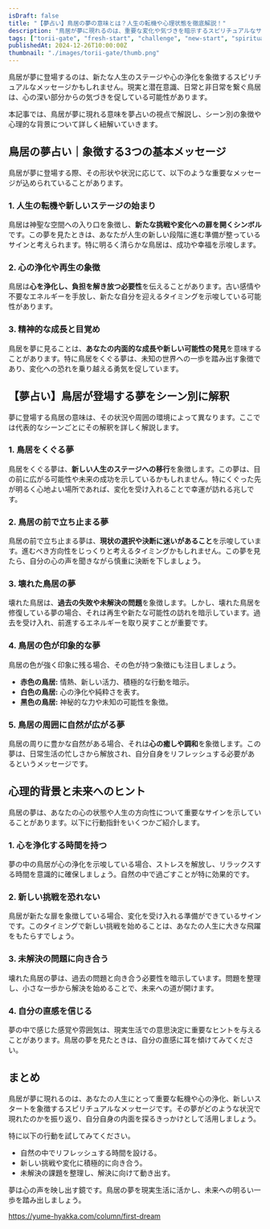 ```yaml
---
isDraft: false
title: "【夢占い】鳥居の夢の意味とは？人生の転機や心理状態を徹底解説！"
description: "鳥居が夢に現れるのは、重要な変化や気づきを暗示するスピリチュアルなサインです。夢占いの視点から鳥居の意味をシーン別に詳しく解説し、人生のヒントをお届けします。"
tags: ["torii-gate", "fresh-start", "challenge", "new-start", "spiritual", "healing", "change", "growth"]
publishedAt: 2024-12-26T10:00:00Z
thumbnail: "./images/torii-gate/thumb.png"
---
```


鳥居が夢に登場するのは、新たな人生のステージや心の浄化を象徴するスピリチュアルなメッセージかもしれません。現実と潜在意識、日常と非日常を繋ぐ鳥居は、心の深い部分からの気づきを促している可能性があります。

本記事では、鳥居が夢に現れる意味を夢占いの視点で解説し、シーン別の象徴や心理的な背景について詳しく紐解いていきます。

<TableOfContents />

<AdUnit />

## 鳥居の夢占い｜象徴する3つの基本メッセージ

鳥居が夢に登場する際、その形状や状況に応じて、以下のような重要なメッセージが込められていることがあります。

### 1. 人生の転機や新しいステージの始まり

鳥居は神聖な空間への入り口を象徴し、**新たな挑戦や変化への扉を開くシンボル**です。この夢を見たときは、あなたが人生の新しい段階に進む準備が整っているサインと考えられます。特に明るく清らかな鳥居は、成功や幸福を示唆します。

### 2. 心の浄化や再生の象徴

鳥居は**心を浄化し、負担を解き放つ必要性**を伝えることがあります。古い感情や不要なエネルギーを手放し、新たな自分を迎えるタイミングを示唆している可能性があります。

### 3. 精神的な成長と目覚め

鳥居を夢に見ることは、**あなたの内面的な成長や新しい可能性の発見**を意味することがあります。特に鳥居をくぐる夢は、未知の世界への一歩を踏み出す象徴であり、変化への恐れを乗り越える勇気を促しています。

<AdUnit />

## 【夢占い】鳥居が登場する夢をシーン別に解釈

夢に登場する鳥居の意味は、その状況や周囲の環境によって異なります。ここでは代表的なシーンごとにその解釈を詳しく解説します。

### 1. 鳥居をくぐる夢

鳥居をくぐる夢は、**新しい人生のステージへの移行**を象徴します。この夢は、目の前に広がる可能性や未来の成功を示しているかもしれません。特にくぐった先が明るく心地よい場所であれば、変化を受け入れることで幸運が訪れる兆しです。

### 2. 鳥居の前で立ち止まる夢

鳥居の前で立ち止まる夢は、**現状の選択や決断に迷いがあること**を示唆しています。進むべき方向性をじっくりと考えるタイミングかもしれません。この夢を見たら、自分の心の声を聞きながら慎重に決断を下しましょう。

### 3. 壊れた鳥居の夢

壊れた鳥居は、**過去の失敗や未解決の問題**を象徴します。しかし、壊れた鳥居を修復している夢の場合、それは再生や新たな可能性の訪れを暗示しています。過去を受け入れ、前進するエネルギーを取り戻すことが重要です。

### 4. 鳥居の色が印象的な夢

鳥居の色が強く印象に残る場合、その色が持つ象徴にも注目しましょう。

- <strong>赤色の鳥居:</strong> 情熱、新しい活力、積極的な行動を暗示。
- <strong>白色の鳥居:</strong> 心の浄化や純粋さを表す。
- <strong>黒色の鳥居:</strong> 神秘的な力や未知の可能性を象徴。

### 5. 鳥居の周囲に自然が広がる夢

鳥居の周りに豊かな自然がある場合、それは**心の癒しや調和**を象徴します。この夢は、日常生活の忙しさから解放され、自分自身をリフレッシュする必要があるというメッセージです。

<AdUnit />

## 心理的背景と未来へのヒント

鳥居の夢は、あなたの心の状態や人生の方向性について重要なサインを示していることがあります。以下に行動指針をいくつかご紹介します。

### 1. 心を浄化する時間を持つ

夢の中の鳥居が心の浄化を示唆している場合、ストレスを解放し、リラックスする時間を意識的に確保しましょう。自然の中で過ごすことが特に効果的です。

### 2. 新しい挑戦を恐れない

鳥居が新たな扉を象徴している場合、変化を受け入れる準備ができているサインです。このタイミングで新しい挑戦を始めることは、あなたの人生に大きな飛躍をもたらすでしょう。

### 3. 未解決の問題に向き合う

壊れた鳥居の夢は、過去の問題と向き合う必要性を暗示しています。問題を整理し、小さな一歩から解決を始めることで、未来への道が開けます。

### 4. 自分の直感を信じる

夢の中で感じた感覚や雰囲気は、現実生活での意思決定に重要なヒントを与えることがあります。鳥居の夢を見たときは、自分の直感に耳を傾けてみてください。

<AdUnit />

## まとめ

鳥居が夢に現れるのは、あなたの人生にとって重要な転機や心の浄化、新しいスタートを象徴するスピリチュアルなメッセージです。その夢がどのような状況で現れたのかを振り返り、自分自身の内面を探るきっかけとして活用しましょう。

特に以下の行動を試してみてください。

- 自然の中でリフレッシュする時間を設ける。
- 新しい挑戦や変化に積極的に向き合う。
- 未解決の課題を整理し、解決に向けて動き出す。

夢は心の声を映し出す鏡です。鳥居の夢を現実生活に活かし、未来への明るい一歩を踏み出しましょう。

https://yume-hyakka.com/column/first-dream

